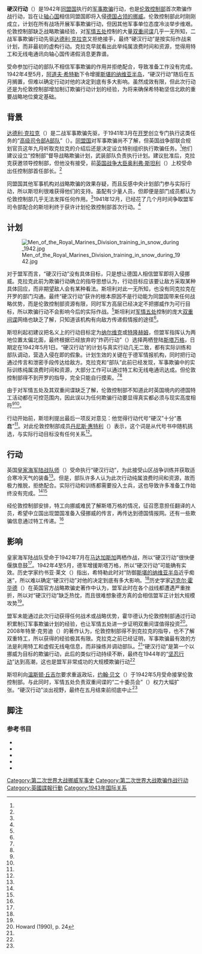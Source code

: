 {{NoteTA
|1=zh-cn:斯坦利;zh-tw:史丹利;zh-hk:史丹尼;
}}
{{军事行动信息框
| name        = 硬汉行动
| partof      = [[第二次世界大战|第二次世界大战]]
| image       = 
| caption     = 
| coordinates = {{coord|58.57|5.43}}
| map_type    = Norway
| map_caption = 行动目标挪威[[斯塔万格|斯塔万格]]
| map_label   = 斯塔万格
| scope       = 
| type        = [[军事欺骗|军事欺骗]]
| planned     = 1942年
| planned_by  = [[伦敦控制部|伦敦控制部]]
| objective   = 让德国相信盟军会以[[两栖作战|两栖作战]]入侵挪威[[斯塔万格|斯塔万格]]
| executed_by = [[英国皇家海军陆战队师|英国皇家海军陆战队师]]
| outcome     = 有一定成果
}}

'''硬汉行动'''（{{lang-en|Operation Hardboiled}}）是1942年[[同盟国_(第二次世界大战)|同盟国]]执行的[[军事欺骗|军事欺骗]]行动，也是[[伦敦控制部|伦敦控制部]]首次欺骗作战行动，旨在让[[轴心国|轴心国]]相信同盟国即将入侵[[德国占领的挪威|德国占领的挪威]]。伦敦控制部此时刚刚成立，计划在所有战场开展军事欺骗行动，但因其他军事单位态度冷淡举步维艰。伦敦控制部缺乏战略欺骗经验，对[[军情五处|军情五处]]控制的大量[[双重间谍|双重间谍]]几乎一无所知，二战军事欺骗行动先驱[[达德利·克拉克|达德利·克拉克]]又拒绝接手，最终“硬汉行动”是按实际作战来计划，而非最初的虚构行动。克拉克早就看出此举纯属浪费时间和资源，觉得用特工和无线电通讯向轴心国传递假消息更靠谱。

受命参加行动的部队不相信军事欺骗的作用并拒绝配合，导致准备工作没有完成。1942年4至5月，[[阿道夫·希特勒|阿道夫·希特勒]]下令增援[[斯堪的纳维亚半岛|斯堪的纳维亚半岛]]，“硬汉行动”随后在五月搁置，但难以确定行动对他的决定到底有多大影响。虽然成效有限，但此次行动还是为伦敦控制部增加制订欺骗行动计划的经验，为将来确保希特勒坚信北欧的重要战略地位奠定基础。

== 背景 ==
[[达德利·克拉克|达德利·克拉克]]（{{lang|en|Dudley Clarke}}）是二战军事欺骗先驱，于1941年3月在[[开罗|开罗]]创立专门执行这类任务的“[[高级司令部A部队|高级司令部A部队]]”（{{lang|en|Advanced Headquarters 'A' Force}}）。[[同盟国_(第二次世界大战)|同盟国]]对军事欺骗尚不了解，但英国战争部联合规划官员这年九月听取克拉克的介绍后还是决定设立特别组织执行欺骗任务。<ref name="Rankin293" />他们建议设立“控制部”督导战略欺骗计划，武装部队负责执行计划。建议批准后，克拉克获邀领导控制部，但他没有接受，前[[英国战争大臣|英国战争大臣]][[奥利弗·斯坦利|奥利弗·斯坦利]]（{{lang|en|Oliver Stanley}}）上校受命出任控制部首任部长。<ref name="Howard22" />

同盟国其他军事机构对战略欺骗的效果存疑，而且反感中央计划部门参与实际行动，所以斯坦利很难获得他们的支持。虽配有少量人员，但即便是部门成员都认为伦敦控制部几乎无法发挥任何作用。<ref name="Rankin298" />1941年12月，已经花了几个月时间争取盟军司令部配合的斯坦利终于获许计划伦敦控制部首次行动。<ref name="Levine20" />

== 计划 ==
[[File:Men_of_the_Royal_Marines_Division_training_in_snow_during_1942.jpg|thumb]]

对于盟军而言，“硬汉行动”没有具体目标，只是想让德国人相信盟军即将入侵挪威。克拉克此前为欺骗行动确立的指导思想认为，行动目标应该要让敌方采取某种具体回应，而非期望敌人会有某种看法。斯坦利对此一无所知，也没有同克拉克在开罗的部门沟通。最终“硬汉行动”获许的根本原因不是行动能为同盟国带来任何战略优势，而是伦敦控制部资源有限，同时军方高层已经决定不把挪威作为可行目标，所以欺骗行动不会影响今后的实际作战。<ref name="Holt174" />斯坦利对[[军情五处|军情五处]]控制的庞大[[双重间谍|双重间谍]]网络也缺乏了解，只知道该机构有向敌方传递假情报的途径<ref name="Levine20" />。

斯坦利起初建议把名义上的行动目标定为[[纳尔维克|纳尔维克]]或[[特隆赫姆|特隆赫姆]]，但盟军指挥认为两地位置太偏北面，最终根据已经放弃的“炸药行动”（{{lang|en|Operation Dynamite}}）选择两栖登陆[[斯塔万格|斯塔万格]]，日期定在1942年5月1日。“硬汉行动”的计划与真实行动几无二致，都有实际训练和部队调动，营造入侵在即的假象。计划生效的关键在于德军情报机构，同时把行动通过传言和泄密手段传达给敌方。克拉克和“{{lang|en|A}}部队”此前已经发现，军事欺骗中的实际训练纯属浪费时间和资源，大部分工作可以通过特工和无线电通讯达成。但伦敦控制部得不到开罗的指导，完全只能自行摸索。<ref name="Levine20" /><ref name="Holt174" />

由于对军情五处及其双重间谍缺乏了解，伦敦控制部不知道此时英国境内的德国特工活动都在可控范围内，因此误以为任何欺骗行动要显得真实都必须与现实高度相符<ref name="Levine20" /><ref name="Holt174" />。

行动开始前，斯坦利提出最后一项反对意见：他觉得行动代号“硬汉”十分“愚蠢”<ref name="Holt175" />。对此伦敦控制部成员[[丹尼斯·惠特利|丹尼斯·惠特利]]（{{lang|en|Dennis Wheatley}}）表示，这个词是从代号书中随机挑选，与实际行动目标没有任何关系<ref name="Holt175" />。

== 行动 ==
{{quote box|width=30%|要达成我们的目标，就会给这些人增加许多麻烦，他们大部分都觉得这不值得。有些人完全没有掩饰自己对这种战略欺骗新手段的看法，觉得这纯属异想天开，没道理浪费他们这些大忙人的时间。|丹尼斯·惠特利<ref name="Levine23" />}}

英国[[皇家海军陆战队师|皇家海军陆战队师]]（{{lang|en|Royal Marines Division}}）受命执行“硬汉行动”，为此接受山区战争训练并获取适合寒冷天气的装备<ref name="Levine20" />。但是，部队许多人认为此次行动纯属浪费时间和资源，故而极力推脱，拒绝配合。实际行动和训练都需要投入士兵，这也导致许多准备工作始终没有完成。<ref name="Holt174" /><ref name="Levine23" />

经伦敦控制部安排，特工向挪威难民了解斯塔万格的情况，征召愿意担任翻译的人员，希望中立国出现盟国准备入侵挪威的传言，再传达到德国情报网。还有一些欺骗信息通过特工传递。<ref name="Levine23" />

== 影响 ==
皇家海军陆战队受命于1942年7月在[[马达加斯加|马达加斯加]]两栖作战，所以“硬汉行动”很快便偃旗息鼓<ref name="Howard23" />。1942年4至5月，德军增援斯塔万格，所以“硬汉行动”可能确有实效。历史学家约书亚·莱文（{{lang|en|Joshua Levine}}）指出，希特勒此时对“防御[[斯堪的纳维亚半岛|斯堪的纳维亚半岛]]近乎痴迷”，所以难以确定“硬汉行动”对他的决定到底有多大影响。<ref name="Levine23" />历史学家[[迈克尔·霍华德_(历史学家)|迈克尔·霍华德]]（{{lang|en|Michael Howard}}）在英国官方战略欺骗史著作中认为，盟军此时在各个战线都遭遇严重挫折，所以对“硬汉行动”缺乏热忱，而且很难想象德方真的会相信盟军正计划大规模攻势<ref name="Howard23"/>。

盟军未能通过此次行动获得任何战术或战略优势，霍华德认为伦敦控制部通过行动积累制订军事欺骗计划的经验，也让军情五处进一步证明双重间谍值得投资<ref name="Howard24">Howard (1990), p. 24</ref>。2008年特里·克劳迪（{{lang|en|Terry Crowdy}}）的著作认为，伦敦控制部得不到克拉克的指导，也不了解双重特工，所以获得的经验极其有限。克拉克之前已经证明，军事欺骗最有效的方法是利用特工和虚假无线电信息，而非操练并调动部队。<ref name="Crowdy" />“硬汉行动”是第一个以挪威为目标的欺骗行动，此后的类似行动持续不断，最终在1944年的“[[坚忍行动|坚忍行动]]”达到高潮，这也是盟军非常成功的大规模欺骗行动<ref name="Levine210" />

斯坦利向[[温斯顿·丘吉尔|温斯顿·丘吉尔]]要求重返政坛，[[约翰·贝文|约翰·贝文]]（{{lang|en|John Bevan}}）于1942年5月受命接掌伦敦控制部。与此同时，军情五处负责双重间谍的“二十委员会”（{{lang|en|Twenty Committee}}）权力大幅扩张。“硬汉行动”淡出视野，最终在五月结束前彻底中止<ref name="Holt152" />

== 脚注 ==
{{reflist|25em|refs=
<ref name="Howard22">Howard (1990), p. 22</ref>
<ref name="Howard23">Howard (1990), p. 23</ref>
<ref name="Howard24">Howard (1990), p. 24</ref>
<!-- Crowdy -->
<ref name="Crowdy">Crowdy (2008), p. 146</ref>
<!-- Rankin -->
<ref name="Rankin293">Rankin (2008), pp. 293–297</ref>
<ref name="Rankin298">Rankin (2008), pp. 298–302</ref>
<!--  Levine -->
<ref name="Levine20">Levine (2011), pp. 20–22</ref>
<ref name="Levine23">Levine (2011), p. 23</ref>
<ref name="Levine210">Levine (2011), p. 210</ref>
<!-- Holt -->
<ref name=Holt152>Holt (2005), p. 152</ref>
<ref name="Holt174">Holt (2005), pp. 174–177</ref>
<ref name="Holt175">Holt (2005), p. 175</ref>
}}

=== 参考书目 ===
{{refbegin}}
* {{Cite book| last = Crowdy | first = Terry | title = Deceiving Hitler: Double Cross and Deception in World War II | url = https://archive.org/details/deceivinghitlerd0000crow | publisher = Osprey Publishing | location = Oxford | year = 2008 | isbn = 1-84603-135-4 | ref = harv}}
* {{Cite book| last = Holt | first = Thaddeus | title = The Deceivers: Allied Military Deception in the Second World War | year = 2005 | publisher = Phoenix | location = London | isbn = 0-7538-1917-1 | ref = harv}}
* {{Cite book| last = Howard | first = Michael | title = British Intelligence in the Second World War: Strategic Deception | year = 1990 | publisher = Cambridge University Press | location = New York | isbn = 978-0-521-40145-6 | accessdate = 2020-07-02 | ref = harv | url = https://archive.org/details/britishintellige00hins_0}}
* {{Cite book| last = Levine | first = Joshua | title = Operation Fortitude: The True Story of the Key Spy Operation of WWII that Saved D-Day | url = https://archive.org/details/operationfortitu0000levi_n0r7 | year = 2011 | publisher = Collins | location = London | isbn = 978-0-00-731353-2 | edition = 1. publ. | ref = harv}}
* {{Cite book| last = Rankin | first = Nicholas | title = Churchill's Wizards: The British Genius for Deception 1914–1945 | url = https://archive.org/details/churchillswizard0000rank_b8j9 | year = 2008 | publisher = Faber and Faber | location = London | isbn = 0-571-22195-5 | ref = harv}}
{{refend}}

[[Category:第二次世界大战挪威军事史|Category:第二次世界大战挪威军事史]]
[[Category:第二次世界大战欺骗作战行动|Category:第二次世界大战欺骗作战行动]]
[[Category:英國諜報行動|Category:英國諜報行動]]
[[Category:1943年国际关系|Category:1943年国际关系]]
{{Good article}}